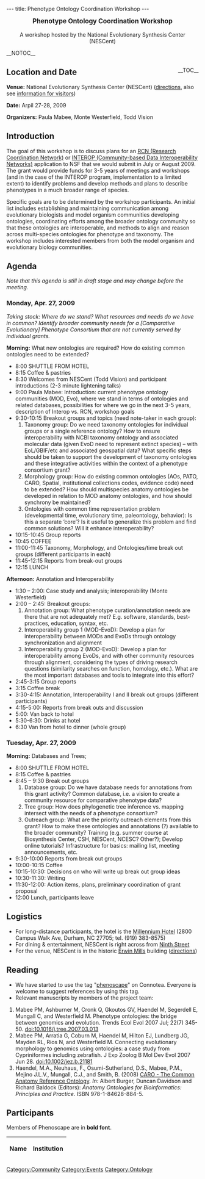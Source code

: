 ---
title: Phenotype Ontology Coordination Workshop
---

<center><big>'''Phenotype Ontology Coordination Workshop'''</big><br/><br/>A workshop hosted by the National Evolutionary Synthesis Center (NESCent)</center>

__NOTOC__
<div style="float: right;">__TOC__</div>
== Location and Date ==

'''Venue:''' National Evolutionary Synthesis Center (NESCent) (<span class="plainlinks">[http://www.nescent.org/about/directions.php directions]</span>, also see <span class="plainlinks">[http://www.nescent.org/about/information.php information for visitors]</span>)

'''Date:''' Arpil 27-28, 2009

'''Organizers:''' Paula Mabee, Monte Westerfield, Todd Vision

== Introduction ==

The goal of this workshop is to discuss plans for an [http://www.nsf.gov/funding/pgm_summ.jsp?pims_id=11691 RCN (Research Coordination Network)] or [http://www.nsf.gov/pubs/2007/nsf07565/nsf07565.htm INTEROP (Community-based Data Interoperability Networks)] application to NSF that we would submit in July or August 2009.  The grant would provide funds for 3-5 years of meetings and workshops (and in the case of the INTEROP program, implementation to a limited extent) to identify problems and develop methods and plans to describe phenotypes in a much broader range of species.

Specific goals are to be determined by the workshop participants. An initial list includes establishing and maintaining communication among evolutionary biologists and model organism communities developing ontologies, coordinating efforts among the broader ontology community so that these ontologies are interoperable, and methods to align and reason across multi-species ontologies for phenotype and taxonomy.  The workshop includes interested members from both the model organism and evolutionary biology communities.

== Agenda ==

''Note that this agenda is still in draft stage and may change before the meeting.''

=== Monday, Apr. 27, 2009 ===

''Taking stock: Where do we stand? What resources and needs do we have in common? Identify broader community needs for a [Comparative Evolutionary] Phenotype Consortium that are not currently served by individual grants.''

'''Morning:''' What new ontologies are required? How do existing common ontologies need to be extended?

* 8:00 SHUTTLE FROM HOTEL
* 8:15 Coffee & pastries
* 8:30 Welcomes from NESCent (Todd Vision) and participant introductions (2-3 minute lightening talks)
* 9:00 Paula Mabee: Introduction: current phenotype ontology communities (MOD, Evo), where we stand in terms of ontologies and related databases, possibilities for where we go in the next 3-5 years, description of Interop vs. RCN, workshop goals
* 9:30-10:15 Breakout groups and topics (need note-taker in each group):
*# Taxonomy group: Do we need taxonomy ontologies for individual groups or a single reference ontology?  How to ensure interoperability with NCBI taxonomy ontology and associated molecular data (given EvoD need to represent extinct species) – with EoL/GBIF/etc and associated geospatial data?  What specific steps should be taken to support the development of taxonomy ontologies and these integrative activities within the context of a phenotype consortium grant?
*# Morphology group: How do existing common ontologies (AOs, PATO, CARO, Spatial, institutional collections codes, evidence code) need to be extended? How should multispecies anatomy ontologies be developed in relation to MOD anatomy ontologies, and how should synchrony be maintained?
*# Ontologies with common time representation problem (developmental time, evolutionary time, paleontology, behavior): Is this a separate ‘core’?  Is it useful to generalize this problem and find common solutions?  Will it enhance interoperability?
* 10:15-10:45 Group reports
* 10:45 COFFEE
* 11:00-11:45 Taxonomy, Morphology, and Ontologies/time break out groups (different participants in each)
* 11:45-12:15 Reports from break-out groups
* 12:15 LUNCH

'''Afternoon:''' Annotation and Interoperability

* 1:30 – 2:00: Case study and analysis; interoperability (Monte Westerfield)
* 2:00 – 2:45: Breakout groups:
*# Annotation group: What phenotype curation/annotation needs are there that are not adequately met?  E.g. software, standards, best-practices, education, syntax, etc.
*# Interoperability group 1 (MOD-EvoD): Develop a plan for interoperability between MODs and EvoDs through ontology synchronization and alignment
*# Interoperability group 2 (MOD-EvoD): Develop a plan for interoperability among EvoDs, and with other community resources through alignment, considering the types of driving research questions (similarity searches on function, homology, etc.).  What are the most important databases and tools to integrate into this effort?
* 2:45-3:15 Group reports
* 3:15 Coffee break
* 3:30-4:15: Annotation, Interoperability I and II break out groups (different participants)
* 4:15-5:00: Reports from break outs and discussion
* 5:00: Van back to hotel
* 5:30-6:30: Drinks at hotel
* 6:30 Van from hotel to dinner (whole group)

=== Tuesday, Apr. 27, 2009 ===

'''Morning:''' Databases and Trees;

* 8:00 SHUTTLE FROM HOTEL
* 8:15 Coffee & pastries
* 8:45 – 9:30 Break out groups
*# Database group: Do we have database needs for annotations from this grant activity?  Common database, i.e. a vision to create a community resource for comparative phenotype data?
*# Tree group: How does phylogenetic tree inference vs. mapping intersect with the needs of a phenotype consortium?
*# Outreach group: What are the priority outreach elements from this grant?  How to make these ontologies and annotations (?) available to the broader community? Training (e.g. summer course at Biosynthesis Center, CSH, NESCent, NCESC? Other?); Develop online tutorials? Infrastructure for basics: mailing list, meeting announcements, etc.
* 9:30-10:00 Reports from break out groups
* 10:00-10:15 Coffee
* 10:15-10:30: Decisions on who will write up break out group ideas
* 10:30-11:30: Writing
* 11:30-12:00: Action items, plans, preliminary coordination of grant proposal
* 12:00 Lunch, participants leave

== Logistics ==

* For long-distance participants, the hotel is the [http://www.millenniumhotels.com/MCIL.nsf/LU_HOTELDOC/113$$HotelDescription?OpenDocument Millennium Hotel] (2800 Campus Walk Ave, Durham, NC  27705; tel. (919) 383-8575)
* For dining & entertainment, NESCent is right across from [http://www.ninthst.com/ Ninth Street]
* For the venue, NESCent is in the historic [http://www.owdna.org/mill.htm Erwin Mills] building (<span class="plainlinks">[http://www.nescent.org/about/directions.php directions]</span>)

== Reading ==

* We have started to use the tag "<span class="plainlinks">[http://www.connotea.org/tag/phenoscape phenoscape]</span>" on Connotea. Everyone is welcome to suggest references by using this tag.
* Relevant manuscripts by members of the project team:
# Mabee PM, Ashburner M, Cronk Q, Gkoutos GV, Haendel M, Segerdell E, Mungall C, and Westerfield M. Phenotype ontologies: the bridge between genomics and evolution. Trends Ecol Evol 2007 Jul; 22(7) 345-50. [http://dx.doi.org/10.1016/j.tree.2007.03.013 doi:10.1016/j.tree.2007.03.013]
# Mabee PM, Arratia G, Coburn M, Haendel M, Hilton EJ, Lundberg JG, Mayden RL, Rios N, and Westerfield M. Connecting evolutionary morphology to genomics using ontologies: a case study from Cypriniformes including zebrafish. J Exp Zoolog B Mol Dev Evol 2007 Jun 28. [http://dx.doi.org/10.1002/jez.b.21181 doi:10.1002/jez.b.21181]
# Haendel, M.A., Neuhaus, F., Osumi-Sutherland, D.S., Mabee, P.M., Mejino J.L.V., Mungall, C.J., and Smith, B. (2008) [[Media:Caroreprint.pdf|CARO - The Common Anatomy Reference Ontology]]. ''In:'' Albert Burger, Duncan Davidson and Richard Baldock (Editors): ''Anatomy Ontologies for Bioinformatics: Principles and Practice''. ISBN 978-1-84628-884-5.

== Participants ==

Members of Phenoscape are in '''bold font'''.

{| border="1" cellpadding="3" cellspacing="0"
|-
! Name !! Institution
{{EventParticipant|Blake|Judy|Judith.Blake@jax.org|The Jackson Lab|}}
{{EventParticipant|Coddington|Jonathan|CODDINGTON@si.edu|Department of Entomology, Smithsonian Institution|}}
{{EventParticipant|Cowell|Lindsey|lgcowell@duke.edu|Duke University Medical Center|}}
{{EventParticipant|Deans|Andy|andy_deans@ncsu.edu|NESCent|}}
{{EventParticipant|Dumont|Betsy|bdumont@bio.umass.edu|Department of Biology, Univerity of Massachusetts, Amherst|}}
{{EventParticipant|Huala|Eva|huala@acoma.stanford.edu|The Arabidopsis Information Resource|}}
{{EventParticipant|Lapp|Hilmar|hlapp%40nescent%2eorg|NESCent|'''}}
{{EventParticipant|Lewis|Suzi|suzi@berkeleybop.org|Berkeley Bioinformatics and Ontology Project |}}
{{EventParticipant|Maglia|Anne|magliaa@mst.edu|Missouri University of Science and Technology|}}
{{EventParticipant|Mabee|Paula|pmabee%40usd%2eedu|University of South Dakota|'''}}
{{EventParticipant|Midford|Peter|petermidford%40yahoo%2ecom|Dept. of Ecology and Evolutionary Biology, University of Kansas|'''}}
{{EventParticipant|Parr|Cyndy|csparr@gmail.com |Smithsonian Institution and Encyclopedia of Life|}}
{{EventParticipant|Riccardi|Grey|riccardi@ci.fsu.edu|College of Information, Florida State University|}}
{{EventParticipant|Sereno|Paul|dinosaur@uchicago.edu|University of Chicago|}}
{{EventParticipant|Stoltzfus|Arlin|Stoltzfus|Center for Advanced Research in Biotechnology|}}
{{EventParticipant|Vision|Todd|tjv%40bio%2eunc%2eedu|NESCent, and Department of Biology, University of North Carolina at Chapel Hill|'''}}
{{EventParticipant|Vize|Peter|pvize@ucalgary.ca|Department of Biology, University of Calgary|'''}}
{{EventParticipant|Westerfield|Monte|monte%40uoneuro%2euoregon%2eedu|Zebrafish Information Network (ZFIN) and Institute of Neuroscience, University of Oregon|'''}}
|}

[[Category:Community]]
[[Category:Events]]
[[Category:Ontology]]